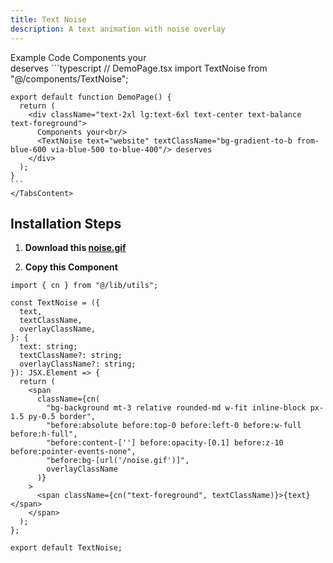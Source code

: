 ```yaml
---
title: Text Noise
description: A text animation with noise overlay
---
```


<Tabs defaultValue="example" className="pt-5 pb-1">
  <TabsList>
    <TabsTrigger value="example">Example</TabsTrigger>
    <TabsTrigger value="code">Code</TabsTrigger>
  </TabsList>
  <TabsContent value="example">
        <ComponentPreview className="mt-5 w-full h-full flex justify-center items-center text-2xl lg:text-6xl text-center text-balance">
            Components your<br/>
            <TextNoise text="website" overlayClassName="bg-gradient-to-b from-blue-600 via-blue-400 to-blue-300"/> deserves
        </ComponentPreview>
    </TabsContent>
  <TabsContent value="code">
    ```typescript
    // DemoPage.tsx
    import TextNoise from "@/components/TextNoise";

    export default function DemoPage() {
      return (
        <div className="text-2xl lg:text-6xl text-center text-balance text-foreground">
          Components your<br/>
          <TextNoise text="website" textClassName="bg-gradient-to-b from-blue-600 via-blue-500 to-blue-400"/> deserves
        </div>
      );
    }
    ```
    </TabsContent>

</Tabs>

## Installation Steps

1. **Download this <a href="/noise.gif" download>noise.gif</a>**

2. **Copy this Component**

```typescript:TextNoise.tsx showLineNumbers
import { cn } from "@/lib/utils";

const TextNoise = ({
  text,
  textClassName,
  overlayClassName,
}: {
  text: string;
  textClassName?: string;
  overlayClassName?: string;
}): JSX.Element => {
  return (
    <span
      className={cn(
        "bg-background mt-3 relative rounded-md w-fit inline-block px-1.5 py-0.5 border",
        "before:absolute before:top-0 before:left-0 before:w-full before:h-full",
        "before:content-[''] before:opacity-[0.1] before:z-10 before:pointer-events-none",
        "before:bg-[url('/noise.gif')]",
        overlayClassName
      )}
    >
      <span className={cn("text-foreground", textClassName)}>{text}</span>
    </span>
  );
};

export default TextNoise;
```
